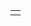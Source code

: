 {{title|1=C++ 参考手册}}
{{cpp/navbar}}
{| class="mainpagetable" cellspacing=0 style="width:100%; white-space:nowrap;"
|- class="row rowtop"
| colspan=3 |
{{main page cpp contents}}
|}

{{langlinks|ar|cs|de|en|es|fr|it|ja|pl|pt|ru|tr}}
